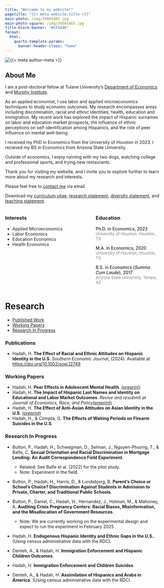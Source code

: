 ```yaml
---
title: "Welcome to my website!"
pagetitle: "{{< meta website.title >}}"
main-photo: /img/3V8A5465.jpg
main-photo-square: /img/3V8A5465.jpg
title-block-banner: "#CF4446"
format:
  html:
    quarto-template-params:
      banner-header-class: "home"
---
```


::: {.grid}

::: {.g-col-12 .g-col-sm-4}

```{=html}
<div class="grid" style="--bs-columns: 5; row-gap: 0;">
  <div class="g-col-1 g-col-sm-0"></div>
  <div class="g-col-3 g-col-sm-5">
    <picture>
      <source media="(max-width: 576px)" srcset="{{< meta main-photo-square >}}">
      <source media="(min-width: 576px)" srcset="{{< meta main-photo >}}">
      <img class="img-fluid" src="{{< meta main-photo >}}" alt="{{< meta author-meta >}}">
    </picture>
  </div>
  <div class="g-col-1 g-col-sm-0"></div>
</div>
```

:::


::: {.g-col-12 .g-col-sm-8}

# About Me

I am a post-doctoral fellow at Tulane University's [Department of Economics](https://liberalarts.tulane.edu/departments/economics) and [Murphy Institute](https://murphy.tulane.edu/). 

As an applied economist, I use labor and applied microeconomics techniques to study economic outcomes. My research encompasses areas including discrimination, racial and ethnic identities, health, education and immigration. My recent work has explored the impact of Hispanic surnames on labor and education market prospects, the influence of ethnic perceptions on self-identification among Hispanics, and the role of peer influence on mental well-being.

<!-- I am on the 2024/2025 academic job market and am available for interviews.  -->

I received my PhD in Economics from the University of Houston in 2023. I recieved my BS in Economics from Arizona State University.

Outside of economics, I enjoy running with my two dogs, watching college and professional sports, and trying new restaurants.

Thank you for visiting my website, and I invite you to explore further to learn more about my research and interests.


<i class="fa-solid fa-envelope"></i> Please feel free to [contact me](mailto:hussainhadah@gmail.com) via email.

<i class="fa-solid fa-download"></i> Download my [curriculum vitae](https://hussainhadah.com/cv/cv.pdf), [research statement](https://hhadah.github.io/statements/Hadah_Research.pdf), [diversity statement](https://hhadah.github.io/statements/Hadah_Diversity.pdf), and [teaching statement](https://hhadah.github.io/statements/Hadah_Teaching.pdf).


:::
:::

:::: {.columns}

::: {.column width="45%"}
### Interests

- Applied Microeconomics
- Labor Economics
- Education Economics
- Health Economics
:::

::: {.column width="10%"}
<!-- empty column to create gap -->
:::

::: {.column width="45%"}
### Education

<i class="fa-solid fa-graduation-cap"></i> <span style="color:black;">Ph.D. in Economics, 2023</span><br><span style="color:gray;font-size:small;">University of Houston, Houston, TX</span>

<i class="fa-solid fa-graduation-cap"></i> <span style="color:black;">M.A. in Economics, 2020</span><br><span style="color:gray;font-size:small;">University of Houston, Houston, TX</span>

<i class="fa-solid fa-graduation-cap"></i> <span style="color:black;">B.S. in Economics (<em>Summa Cum Laude</em>), 2017</span><br><span style="color:gray;font-size:small;">Arizona State University, Tempe, AZ</span>

:::

::::

<!-- # Job Market Paper

::: {.grid}

::: {.g-col-12}

### Peer Effects in Adolescent Mental Health


In my job market paper---[<em>Peer Effects in Adolescent Mental Health</em>](https://hhadah.github.io/Depression_Idea/my_paper/hadah_peer_effects_preprint.pdf)---I explore the impact of peer mental health on adolescents' mental well-being, academic performance, physical health, and behavior. I address the reflection problem in peer effects by employing a friends-of-friends instrument to estimate the influence of peer mental health. I find that a one standard deviation increase in a friend’s mental unwellness leads to a 0.73 standard deviation increase in one’s own mental unwellness. Additionally, the paper highlights the broader negative effects of peer mental health on academic achievement, physical health, and engagement in risky behavior, establishing evidence of social contagion in mental health among adolescents.  


![Figure 1: Peer effects of friends' mental health on own mental health, educational, and behavioral outcomes](research/working-papers/hadah-peer-effect-depression-2023/all-in-one-I.png){width=100%}

![Figure 2: Peer effects of friends' mental health on health, risky behavior, socialization, and alcohol and drug take up](research/working-papers/hadah-peer-effect-depression-2023/all-in-one-II.png){width=100%}
 
:::
-->

# Research

- [Published Work](#publish)
- [Working Papers](#working)
- [Research In Progress](#research)

### Publications {#publish}

- Hadah, H. **The Effect of Racial and Ethnic Attitudes on Hispanic Identity in the U.S.** _Southern Economic Journal_, (2024). Available at [https://doi.org/10.1002/soej.12749](https://doi.org/10.1002/soej.12749)

### Working Papers {#working}

- Hadah, H. **Peer Effects in Adolescent Mental Health**. [(preprint)](https://dx.doi.org/10.2139/ssrn.5159123)
- Hadah, H. **The Impact of Hispanic Last Names and Identity on Educational and Labor Market Outcomes**. _Revise and resubmit at Journal of Economics, Race, and Policy_[(preprint)](https://dx.doi.org/10.2139/ssrn.4566234)
- Hadah, H. **The Effect of Anti-Asian Attitudes on Asian Identity in the U.S**. [(preprint)](https://hhadah.github.io/asian-identity-attrition/my_paper/submit_preprint.pdf)
- Hadah, H., & Compta, G. **The Effects of Waiting Periods on Firearm Suicides in the U.S**.

### Research In Progress {#research}

- Button, P., Hadah, H., Schwegman, D., Selman, J., Nguyen-Phuong, T., & Balfe, C. **Sexual Orientation and Racial Discrimination in Mortgage Lending: An Audit Correspondence Field Experiment**.
  - Related: See Balfe et al. (2022) for the pilot study.
  - Note: Experiment in the field.
  
- Button, P., Hadah, H., Harris, D., & Lundebjerg, B. **Parent’s Choice or School’s Choice? Discrimination Against Students in Admission to Private, Charter, and Traditional Public Schools**.

- Button, P., Daniel, C., Hadah, H., Hernandez, J., Holman, M., & Mahoney, A. **Auditing Crisis Pregnancy Centers: Racial Biases, Misinformation, and the Misallocation of Government Resources**.

  - Note: We are currently working on the experimental design and expect to run the experiment in February 2025

- Hadah, H. **Endogenous Hispanic Identity and Ethnic Gaps in the U.S.**. (Using census administrative data with the RDC).

- Denteh, A., & Hadah, H. **Immigration Enforcement and Hispanic Children Outcomes**.

- Hadah, H. **Immigration Enforcement and Children Suicides**.

- Denteh, A., & Hadah, H. **Assimilation of Hispanics and Arabs in America**. (Using census administrative data with the RDC).

